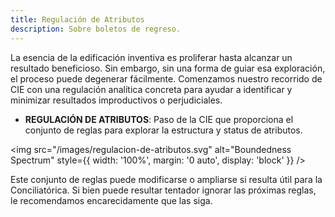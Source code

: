 ```yaml
---
title: Regulación de Atributos
description: Sobre boletos de regreso.
---
```


La esencia de la edificación inventiva es proliferar hasta alcanzar un resultado beneficioso. Sin embargo, sin una forma de guiar esa exploración, el proceso puede degenerar fácilmente. Comenzamos nuestro recorrido de CIE con una regulación analítica concreta para ayudar a identificar y minimizar resultados improductivos o perjudiciales.

- **REGULACIÓN DE ATRIBUTOS**: Paso de la CIE que proporciona el conjunto de reglas para explorar la estructura y status de atributos.

<img 
  src="/images/regulacion-de-atributos.svg" 
  alt="Boundedness Spectrum" 
  style={{ width: '100%', margin: '0 auto', display: 'block' }} 
/>

Este conjunto de reglas puede modificarse o ampliarse si resulta útil para la Conciliatórica. Si bien puede resultar tentador ignorar las próximas reglas, le recomendamos encarecidamente que las siga.

